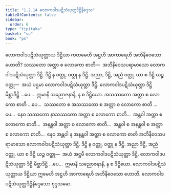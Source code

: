 ```yaml
---
title: "1.2.14 လောကဝါဒပဋိသံယုတ္တဒိဋ္ဌိနိဒ္ဒေသ"
tableOfContents: false
sidebar:
  order: 6
type: "tipitaka"
basket: "su"
book: "ps"
---
```



<DynamicBreadcrumb />

<Division number="147" book="ps">

<Paragraph number="824" book="ps">
လောကဝါဒပဋိသံယုတ္တာယ ဒိဋ္ဌိယာ ကတမေဟိ အဋ္ဌဟိ အာကာရေဟိ အဘိနိဝေသော ဟောတိ? သဿတော အတ္တာ စ လောကော စာတိ—  အဘိနိဝေသပရာမာသော လောကဝါဒပဋိသံယုတ္တာ ဒိဋ္ဌိ. ဒိဋ္ဌိ န ဝတ္ထု, ဝတ္ထု န ဒိဋ္ဌိ. အညာ, ဒိဋ္ဌိ, အညံ ဝတ္ထု. ယာ စ ဒိဋ္ဌိ ယဉ္စ ဝတ္ထု—  အယံ ပဌမာ လောကဝါဒပဋိသံယုတ္တာ ဒိဋ္ဌိ. လောကဝါဒပဋိသံယုတ္တာ ဒိဋ္ဌိ မိစ္ဆာဒိဋ္ဌိ …ပေ…  ဣမာနိ သညောဇနာနိ, န စ ဒိဋ္ဌိယော.
</Paragraph>

<Paragraph number="825" book="ps">
အသဿတော အတ္တာ စ လောကော စာတိ …ပေ…  သဿတော စ အသဿတော စ အတ္တာ စ လောကော စာတိ …ပေ…  နေဝ သဿတော နာသဿတော အတ္တာ စ လောကော စာတိ…  အန္တဝါ အတ္တာ စ လောကော စာတိ…  အနန္တဝါ အတ္တာ စ လောကော စာတိ…  အန္တဝါ စ အနန္တဝါ စ အတ္တာ စ လောကော စာတိ…  နေဝ အန္တဝါ န အနန္တဝါ အတ္တာ စ လောကော စာတိ အဘိနိဝေသပရာမာသော လောကဝါဒပဋိသံယုတ္တာ ဒိဋ္ဌိ. ဒိဋ္ဌိ န ဝတ္ထု, ဝတ္ထု န ဒိဋ္ဌိ. အညာ ဒိဋ္ဌိ, အညံ ဝတ္ထု. ယာ စ ဒိဋ္ဌိ ယဉ္စ ဝတ္ထု—  အယံ အဋ္ဌမီ လောကဝါဒပဋိသံယုတ္တာ ဒိဋ္ဌိ. လောကဝါဒပဋိသံယုတ္တာ ဒိဋ္ဌိ မိစ္ဆာဒိဋ္ဌိ …ပေ…  ဣမာနိ သညောဇနာနိ, န စ ဒိဋ္ဌိယော. လောကဝါဒပဋိသံယုတ္တာယ ဒိဋ္ဌိယာ ဣမေဟိ အဋ္ဌဟိ အာကာရေဟိ အဘိနိဝေသော ဟောတိ.

</Paragraph>
</Division>

<Paragraph number="826" type="center" book="ps">
လောကဝါဒပဋိသံယုတ္တဒိဋ္ဌိနိဒ္ဒေသော စုဒ္ဒသမော.
</Paragraph>
